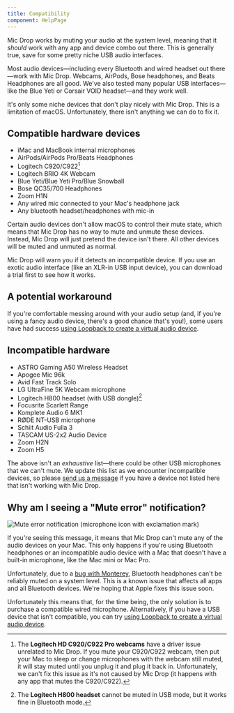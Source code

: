 ```yaml
---
title: Compatibility
component: HelpPage
---
```



<Panel>

Mic Drop works by muting your audio at the system level, meaning that it _should_ work with any app and device combo out there. This is generally true, save for some pretty niche USB audio interfaces.

Most audio devices—including every Bluetooth and wired headset out there—work with Mic Drop. Webcams, AirPods, Bose headphones, and Beats Headphones are all good. We've also tested many popular USB interfaces—like the Blue Yeti or Corsair VOID headset—and they work well.

It's only some niche devices that don't play nicely with Mic Drop. This is a limitation of macOS. Unfortunately, there isn't anything we can do to fix it.

## Compatible hardware devices

- iMac and MacBook internal microphones
- AirPods/AirPods Pro/Beats Headphones
- Logitech C920/C922[^1]
- Logitech BRIO 4K Webcam
- Blue Yeti/Blue Yeti Pro/Blue Snowball
- Bose QC35/700 Headphones
- Zoom H1N
- Any wired mic connected to your Mac's headphone jack
- Any bluetooth headset/headphones with mic-in

Certain audio devices don't allow macOS to control their mute state, which means that Mic Drop has no way to mute and unmute these devices. Instead, Mic Drop will just pretend the device isn't there. All other devices will be muted and unmuted as normal.

Mic Drop will warn you if it detects an incompatible device. If you use an exotic audio interface (like an XLR-in USB input device), you can <DownloadLink>download a trial</DownloadLink> first to see how it works.

## A potential workaround

If you're comfortable messing around with your audio setup (and, if you're using a fancy audio device, there's a good chance that's you!), some users have had success [using Loopback to create a virtual audio device](/help/using-loopback).

## Incompatible hardware

- ASTRO Gaming A50 Wireless Headset
- Apogee Mic 96k
- Avid Fast Track Solo
- LG UltraFine 5K Webcam microphone
- Logitech H800 headset (with USB dongle)[^2]
- Focusrite Scarlett Range
- Komplete Audio 6 MK1
- RØDE NT-USB microphone
- Schiit Audio Fulla 3
- TASCAM US-2x2 Audio Device
- Zoom H2N
- Zoom H5

The above isn't an _exhaustive_ list—there could be other USB microphones that we can't mute. We update this list as we encounter incompatible devices, so please [send us a message](mailto:micdrop@octopusthink.com) if you have a device not listed here that isn't working with Mic Drop.

## Why am I seeing a "Mute error" notification?

<div>
  <Image
    alt="Mute error notification (microphone icon with exclamation mark)"
    src="images/mute-error-notification.png"
    css={css`
      margin: 0 auto 2.4rem;
      max-width: 16rem;
    `}
  />
</div>

If you're seeing this message, it means that Mic Drop can't mute any of the audio devices on your Mac. This only happens if you're using Bluetooth headphones or an incompatible audio device with a Mac that doesn't have a built-in microphone, like the Mac mini or Mac Pro.

Unfortunately, due to a [bug with Monterey](/help/hardware-issues), Bluetooth headphones can't be reliably muted on a system level. This is a known issue that affects all apps and all Bluetooth devices. We're hoping that Apple fixes this issue soon.

Unfortunately this means that, for the time being, the only solution is to purchase a compatible wired microphone. Alternatively, if you have a USB device that isn't compatible, you can try [using Loopback to create a virtual audio device](/help/using-loopback).

[^1]: The **Logitech HD C920/C922 Pro webcams** have a driver issue unrelated to Mic Drop. If you mute your C920/C922 webcam, then put your Mac to sleep or change microphones with the webcam still muted, it will stay muted until you unplug it and plug it back in. Unfortunately, we can't fix this issue as it's not caused by Mic Drop (it happens with any app that mutes the C920/C922).
[^2]: The **Logitech H800 headset** cannot be muted in USB mode, but it works fine in Bluetooth mode.

</Panel>
